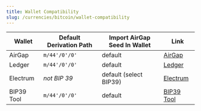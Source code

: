 ```yaml
---
title: Wallet Compatibility
slug: /currencies/bitcoin/wallet-compatibility
---
```



<WalletCompatibilityIntro />

| Wallet     | Default Derivation Path | Import AirGap Seed In Wallet | Link                                               |
| ---------- | ----------------------- | ---------------------------- | -------------------------------------------------- |
| AirGap     | `m/44'/0'/0'`           | default                      | [AirGap](https://airgap.it)                        |
| Ledger     | `m/44'/0'/0'`           | default                      | [Ledger](https://www.ledger.com/)                  |
| Electrum   | _not BIP 39_            | default (select BIP39)       | [Electrum](https://electrum.org/)                  |
| BIP39 Tool | `m/44'/0'/0'`           | default                      | [BIP39 Tool](https://iancoleman.io/bip39/#english) |
